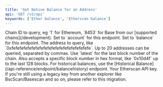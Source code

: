 ```yaml
---
title: 'Get Native Balance for an Address'
api: 'GET /v2/api'
keywords: ['Ether balance', 'Etherscan balance']
---
```



<CreditChip description="Returns the balance of a given address" pro={true} />

  <ParamField query="chainid" type="string" initialValue="1">
    Chain ID to query, eg `1` for Ethereum, `8453` for Base from our [supported chains](/development).
  </ParamField>
  <ParamField query="module" type="string" required default="test">
    Set to `account` for this endpoint.
  </ParamField>
  <ParamField query="action" type="string" initialValue="balance">
    Set to `balance` for this endpoint.
  </ParamField>
  <ParamField query="address" type="string" initialValue="0xde0b295669a9fd93d5f28d9ec85e40f4cb697bae">
    The address to query, like `0xfefefefefefefefefefefefefefefefefefefefe`. Up to 20 addresses can be queried, separated by commas.
  </ParamField>
  <ParamField query="tag" type="string" initialValue="latest">
    Use `latest` for the last block number of the chain. Also accepts a specific block number in hex format, like `0x10d4f` up to the last 128 blocks. For historical balances, use the [Historical Balance](/api-reference/endpoint/balancehistory) endpoint.  
  </ParamField>
  <ParamField query="apikey" type="string">
    Your Etherscan API key. If you're still using a legacy key from another explorer like BscScan/Basescan and so on, please refer to this migration.
  </ParamField>
